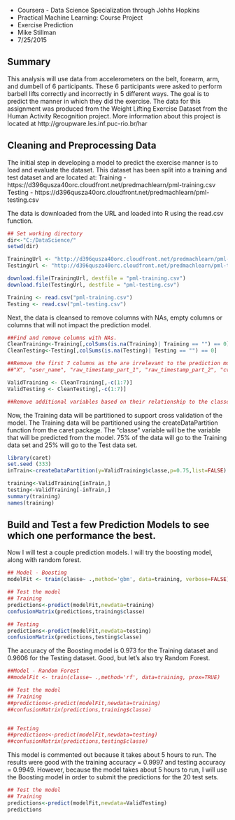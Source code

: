 - Coursera - Data Science Specialization through Johhs Hopkins
- Practical Machine Learning: Course Project
- Exercise Prediction  
- Mike Stillman
- 7/25/2015

## Summary
This analysis will use data from accelerometers on the belt, forearm, arm, and dumbell of 6 participants. These 6 participants were asked to perform barbell lifts correctly and incorrectly in 5 different ways. The goal is to predict the manner in which they did the exercise.  The data for this assignment was produced from the Weight Lifting Exercise Dataset from the Human Activity Recognition project.  More information about this project is located at http://groupware.les.inf.puc-rio.br/har 

## Cleaning and Preprocessing Data

The initial step in developing a model to predict the exercise manner is to load and evaluate the dataset.  This dataset has been split into a training and test dataset and are located at:
Training - https://d396qusza40orc.cloudfront.net/predmachlearn/pml-training.csv
Testing - https://d396qusza40orc.cloudfront.net/predmachlearn/pml-testing.csv

The data is downloaded from the URL and loaded into R using the read.csv function.
```r
## Set working directory
dir<-"C:/DataScience/"
setwd(dir)

TrainingUrl <- "http://d396qusza40orc.cloudfront.net/predmachlearn/pml-training.csv"
TestingUrl <- "http://d396qusza40orc.cloudfront.net/predmachlearn/pml-testing.csv"

download.file(TrainingUrl, destfile = "pml-training.csv")
download.file(TestingUrl, destfile = "pml-testing.csv")

Training <- read.csv("pml-training.csv") 
Testing <- read.csv("pml-testing.csv")
```

Next, the data is cleansed to remove columns with NAs, empty columns or columns that will not impact the prediction model.

```r
##Find and remove columns with NAs.
CleanTraining<-Training[,colSums(is.na(Training)| Training == "") == 0]
CleanTesting<-Testing[,colSums(is.na(Testing)| Testing == "") == 0]

##Remove the first 7 columns as the are irrelevant to the prediction model.
##"X", "user_name", "raw_timestamp_part_1", "raw_timestamp_part_2", "cvtd_timestamp", "new_window", "num_window"

ValidTraining <- CleanTraining[,-c(1:7)]
ValidTesting <- CleanTesting[,-c(1:7)]

##Remove additional variables based on their relationship to the classe variable

```

Now, the Training data will be partitioned to support cross validation of the model.  The Training data will be partitioned using the createDataPartition function from the caret package.  The "classe" variable will be the variable that will be predicted from the model.  75% of the data will go to the Training data set and 25% will go to the Test data set.

```r
library(caret)
set.seed (333)
inTrain<-createDataPartition(y=ValidTraining$classe,p=0.75,list=FALSE)

training<-ValidTraining[inTrain,]
testing<-ValidTraining[-inTrain,]
summary(training)
names(training)
```


## Build and Test a few Prediction Models to see which one performance the best.
Now I will test a couple prediction models.  I will try the boosting model, along with random forest.

```r
## Model - Boosting
modelFit <- train(classe~ .,method='gbm', data=training, verbose=FALSE)

## Test the model
## Training
predictions<-predict(modelFit,newdata=training)
confusionMatrix(predictions,training$classe)

## Testing
predictions<-predict(modelFit,newdata=testing)
confusionMatrix(predictions,testing$classe)
```

The accuracy of the Boosting model is 0.973 for the Training dataset and 0.9606 for the Testing dataset.  Good, but let's also try Random Forest.   
```r

##Model - Random Forest
##modelFit <- train(classe~ .,method='rf', data=training, prox=TRUE)

## Test the model
## Training
##predictions<-predict(modelFit,newdata=training)
##confusionMatrix(predictions,training$classe)


## Testing
##predictions<-predict(modelFit,newdata=testing)
##confusionMatrix(predictions,testing$classe)
```

This model is commented out because it takes about 5 hours to run.  The results were good with the training accuracy = 0.9997 and testing accuracy = 0.9949.  However, because the model takes about 5 hours to run, I will use the Boosting model in order to submit the predictions for the 20 test sets.

```r
## Test the model
## Training
predictions<-predict(modelFit,newdata=ValidTesting)
predictions
```


